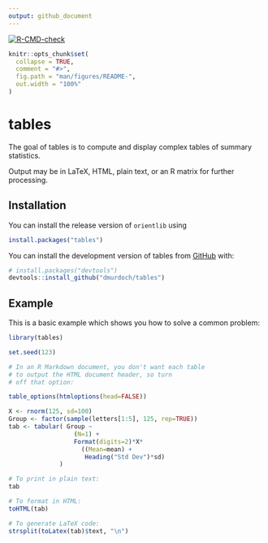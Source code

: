 ```yaml
---
output: github_document
---
```


<!-- README.md is generated from README.Rmd. Please edit that file -->

<!-- badges: start -->
[![R-CMD-check](https://github.com/dmurdoch/tables/actions/workflows/R-CMD-check.yaml/badge.svg)](https://github.com/dmurdoch/tables/actions/workflows/R-CMD-check.yaml)
<!-- badges: end -->

```r
knitr::opts_chunk$set(
  collapse = TRUE,
  comment = "#>",
  fig.path = "man/figures/README-",
  out.width = "100%"
)
```

# tables

The goal of tables is to compute and display complex tables of summary statistics.

Output may be in LaTeX, HTML, plain text, or an R
matrix for further processing.

## Installation

You can install the release version of `orientlib` using

``` r
install.packages("tables")
```

You can install the development version of tables from [GitHub](https://github.com/) with:

``` r
# install.packages("devtools")
devtools::install_github("dmurdoch/tables")
```

## Example

This is a basic example which shows you how to solve a common problem:

```r
library(tables)

set.seed(123)

# In an R Markdown document, you don't want each table
# to output the HTML document header, so turn 
# off that option:

table_options(htmloptions(head=FALSE))

X <- rnorm(125, sd=100)
Group <- factor(sample(letters[1:5], 125, rep=TRUE))
tab <- tabular( Group ~ 
                  (N=1) +
                  Format(digits=2)*X*
                    ((Mean=mean) +
                     Heading("Std Dev")*sd) 
              )

# To print in plain text:
tab

# To format in HTML:
toHTML(tab)
```
```r
# To generate LaTeX code:
strsplit(toLatex(tab)$text, "\n")
```
